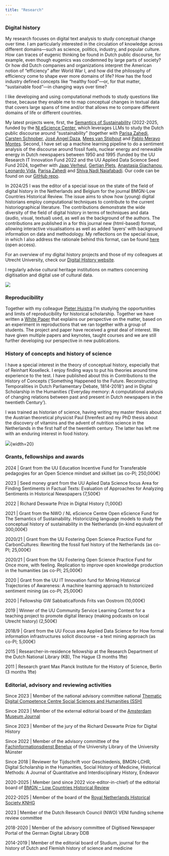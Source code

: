```yaml
---
title: "Research"
---
```


###   Digital history {#digital-history}

My research focuses on digital text analysis to study conceptual change over time. I am particularly interested in the circulation of knowledge across different domains—such as science, politics, industry, and popular culture. How can traces of eugenic thinking be found in Dutch public discourse, for example, even though eugenics was condemned by large parts of society? Or how did Dutch companies and organizations interpret the American notion of "efficiency" after World War I, and how did the philosophy of efficiency come to shape ever more domains of life? How has the food industry defined concepts like "healthy food"—or, for that matter, "sustainable food"—in changing ways over time?

I like developing and using computational methods to study questions like these, because they enable me to map conceptual changes in textual data that covers large spans of time and/or that allows me to compare different domains of life or different countries.

My latest projects were, first, the [Semantics of Sustainability](https://semantics-of-sustainability.github.io/Website/index.html){.external target="_blank"} (2022-2025, funded by the [Nl eScience Center](https://www.esciencecenter.nl/){.external target="_blank"}, which leverages LLMs to study the Dutch public discourse around "sustainability" (together with [Parisa Zahedi](https://github.com/parisa-zahedi){.external target="_blank"}, [Carsten Schnober](https://carschno.github.io/){.external target="_blank"}, [José Angel Daza](https://github.com/angel-daza){.external target="_blank"}, [Mees van Stiphout](https://www.uu.nl/staff/MvanStiphout){.external target="_blank"} and [Pablo Merayo Montes](https://github.com/Pablo-Merayo){.external target="_blank"}. Second, I have set up a machine learning pipeline to do a sentiment analysis of the discourse around fossil fuels, nuclear energy and renewable energy in Dutch newspapers between 1950 and 1995 (funded by the UU Research IT Innovation Fund 2022 and the UU Applied Data Science Seed Fund 2024, together with [Jaap Verheul](https://www.uu.nl/staff/JVerheul){.external target="_blank"}, [Gertjan Plets](https://www.uu.nl/staff/GFJPlets){.external target="_blank"}, [Anastasia Giachanou](http://giachanou.com/){.external target="_blank"}, [Leonardo Vida](https://www.leonardovida.com/){.external target="_blank"}, [Parisa Zahedi](https://github.com/parisa-zahedi){.external target="_blank"} and [Shiva Nadi Najafabadi](https://www.uu.nl/staff/SNadiNajafabadi){.external target="_blank"}. Our code can be found on our [GitHub repo](https://github.com/UtrechtUniversity/historical-news-sentiment){.external target="_blank"}.

In 2024/25 I was the editor of a special issue on the state of the field of digital history in the Netherlands and Belgium for the journal BMGN-Low Countries Historical Review. The issue aims to show how (young) digital historians employ computational techniques to contribute to the current historiographical literature. The contributions demonstrate the wide diversity of the field of digital history in terms of techniques and data (audio, visual, textual) used, as well as the background of the authors. The contributions are published in a for this journal new (html-based) format, allowing interactive visualisations as well as added 'layers' with background information on data and methodology. My reflections on the special issue, in which I also address the rationale behind this format, can be found [here](https://bmgn-lchr.nl/article/view/21151){.external target="_blank"} (open access).

For an overview of my digital history projects and those of my colleagues at Utrecht University, check our [Digital History website](https://digitalhistory.hum.uu.nl/){.external target="_blank"}.

I regularly advise cultural heritage institutions on matters concerning digitisation and digital use of cultural data.

![](images/interest.png){fig-align="left"}

### Reproducibility

Together with my colleague [Pieter Huistra](https://www.uu.nl/staff/PAHuistra){.external target="_blank"} I'm studying the opportunities and limits of reproducibility for historical scholarship. Together we have written a [White Paper](https://zenodo.org/records/7037401){.external target="_blank"} that explains our perspective on the matter, based on an experiment in reproductions that we ran together with a group of students. The project and paper have received a great deal of interest. We have given multiple papers and keynotes, taught courses and we are still further developing our perspective in new publications.

### History of concepts and history of science

I have a special interest in the theory of conceptual history, especially that of Reinhart Koselleck. I enjoy finding ways to put his theories around time experience to the test. I have published about this in Contributions to the History of Concepts (‘Something Happened to the Future. Reconstructing Temporalities in Dutch Parliamentary Debate, 1814-2018’) and in Digital Scholarship in the Humanities ('Everyday memory: A computational analysis of changing relations between past and present in Dutch newspapers in the twentieth Century'). 

I was trained as historian of science, having writing my master thesis about the Austrian theoretical physicist Paul Ehrenfest and my PhD thesis about the discovery of vitamins and the advent of nutrition science in the Netherlands in the first half of the twentieth century. The latter has left me with an enduring interest in food history.

![](images/huijnen_phd.png){fig-align="left"}{width=20}

### Grants, fellowships and awards

2024 \| Grant from the UU Education Incentive Fund for Transferable pedagogies for an Open Science mindset and skillset (as co-PI; 250,000€)

2023 \| Seed money grant from the UU Aplied Data Science focus Area for Finding Sentiments in Factual Texts: Evaluation of Approaches for Analyzing Sentiments in Historical Newspapers (7,500€)

2022 \| Richard Deswarte Prize in Digital History (1,000£)

2021 \| Grant from the NWO / NL eScience Centre Open eScience Fund for The Semantics of Sustainability. Historicizing language models to study the conceptual history of sustainability in the Netherlands (in-kind equivalent of 300,000€)

2020/21	\| Grant from the UU Fostering Open Science Practice Fund for CarbonCultures: Rewriting the fossil fuel history of the Netherlands (as co-PI; 25,000€)

2020/21	\| Grant from the UU Fostering Open Science Practice Fund for Once more, with feeling. Replication to improve open knowledge production in the humanities (as co-PI; 25,000€)

2020 \| Grant from the UU IT Innovation fund for Mining Historical Trajectories of Awareness: A machine learning approach to historicized sentiment mining (as co-PI; 25,000€)

2020 \| Fellowship GW Sabbaticalfonds Frits van Oostrom (10,000€)

2019 \| Winner of the UU Community Service Learning Contest for a teaching project to promote digital literacy (making podcasts on local Utrecht history) (2,500€)

2018/9 \| Grant from the UU Focus area Applied Data Science for How formal information infrastructures solicit discourse – a text mining approach (as co-PI; 5,000€)

2015 \| Researcher-in-residence fellowship at the Research Department of the Dutch National Library (KB), The Hague (3 months 1fte)

2011 \| Research grant Max Planck Institute for the History of Science, Berlin (3 months 1fte)

### Editorial, advisory and reviewing activities

Since 2023 \| Member of the national advisory committee national [Thematic Digital Competence Centre Social Sciences and Humanities (SSH)](https://tdcc.nl/about-tddc/ssh/){.external target="_blank"}

Since 2023 \| Member of the external editorial board of the [Amsterdam Museum Journal](https://www.amsterdammuseum.nl/about-museum-journal){.external target="_blank"}

Since 2023 \| Member of the jury of the Richard Deswarte Prize for Digital History

Since 2022 \| Member of the advisory committee of the [Fachinformationsdienst Benelux](https://www.fid-benelux.de/){.external target="_blank"} of the University Library of the University Münster
	
Since 2018 \| Reviewer for Tijdschrift voor Geschiedenis, BMGN-LCHR, Digital Scholarship in the Humanities, Social History of Medicine, Historical Methods: A Journal of Quantitative and Interdisciplinary History, Endeavor

2020-2025 \| Member (and since 2022 vice-editor-in-chief) of the editorial board of [BMGN – Low Countries Historical Review](https://bmgn-lchr.nl/){.external target="_blank"}

2022-2025 \| Member of the board of the [Royal Netherlands Historical Society KNHG](https://knhg.nl/){.external target="_blank"}

2023 \| Member of the Dutch Research Council (NWO) VENI funding scheme review committee

2018-2020 \| Member of the advisory committee of Digitised Newspaper Portal of the German Digital Library DDB
	
2014-2019 \| Member of the editorial board of Studium, journal for the history of Dutch and Flemish history of science and medicine

